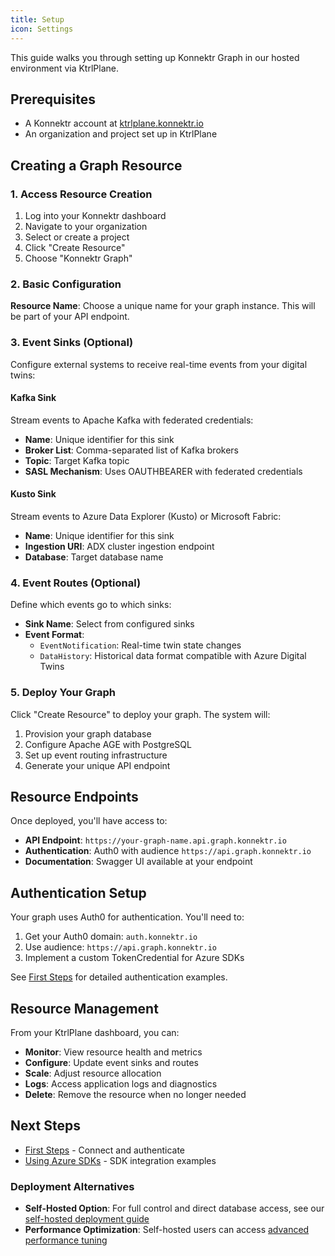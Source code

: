 ```yaml
---
title: Setup
icon: Settings
---
```


This guide walks you through setting up Konnektr Graph in our hosted environment via KtrlPlane.

## Prerequisites

- A Konnektr account at [ktrlplane.konnektr.io](https://ktrlplane.konnektr.io)
- An organization and project set up in KtrlPlane

## Creating a Graph Resource

### 1. Access Resource Creation

1. Log into your Konnektr dashboard
2. Navigate to your organization
3. Select or create a project
4. Click "Create Resource"
5. Choose "Konnektr Graph"

### 2. Basic Configuration

**Resource Name**: Choose a unique name for your graph instance. This will be part of your API endpoint.

### 3. Event Sinks (Optional)

Configure external systems to receive real-time events from your digital twins:

#### Kafka Sink
Stream events to Apache Kafka with federated credentials:
- **Name**: Unique identifier for this sink
- **Broker List**: Comma-separated list of Kafka brokers
- **Topic**: Target Kafka topic
- **SASL Mechanism**: Uses OAUTHBEARER with federated credentials

#### Kusto Sink  
Stream events to Azure Data Explorer (Kusto) or Microsoft Fabric:
- **Name**: Unique identifier for this sink
- **Ingestion URI**: ADX cluster ingestion endpoint
- **Database**: Target database name

### 4. Event Routes (Optional)

Define which events go to which sinks:

- **Sink Name**: Select from configured sinks
- **Event Format**: 
  - `EventNotification`: Real-time twin state changes
  - `DataHistory`: Historical data format compatible with Azure Digital Twins

### 5. Deploy Your Graph

Click "Create Resource" to deploy your graph. The system will:

1. Provision your graph database
2. Configure Apache AGE with PostgreSQL
3. Set up event routing infrastructure
4. Generate your unique API endpoint

## Resource Endpoints

Once deployed, you'll have access to:

- **API Endpoint**: `https://your-graph-name.api.graph.konnektr.io`
- **Authentication**: Auth0 with audience `https://api.graph.konnektr.io`
- **Documentation**: Swagger UI available at your endpoint

## Authentication Setup

Your graph uses Auth0 for authentication. You'll need to:

1. Get your Auth0 domain: `auth.konnektr.io`
2. Use audience: `https://api.graph.konnektr.io`
3. Implement a custom TokenCredential for Azure SDKs

See [First Steps](./first-steps) for detailed authentication examples.

## Resource Management

From your KtrlPlane dashboard, you can:

- **Monitor**: View resource health and metrics
- **Configure**: Update event sinks and routes
- **Scale**: Adjust resource allocation
- **Logs**: Access application logs and diagnostics
- **Delete**: Remove the resource when no longer needed

## Next Steps

- [First Steps](./first-steps) - Connect and authenticate
- [Using Azure SDKs](../how-to-guides/using-azure-digital-twins-sdks) - SDK integration examples

### Deployment Alternatives

- **Self-Hosted Option**: For full control and direct database access, see our [self-hosted deployment guide](../deployment-installation/self-host)
- **Performance Optimization**: Self-hosted users can access [advanced performance tuning](../deployment-installation/performance)
